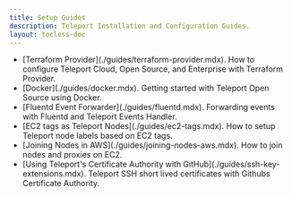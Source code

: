 ```yaml
---
title: Setup Guides
description: Teleport Installation and Configuration Guides.
layout: tocless-doc
---
```


<ul>
  <li>
    [Terraform Provider](./guides/terraform-provider.mdx). How to configure Teleport Cloud, Open Source, and Enterprise with Terraform Provider.
  </li>
  <li>
    [Docker](./guides/docker.mdx). Getting started with Teleport Open Source using Docker.
  </li>
  <li>
    [Fluentd Event Forwarder](./guides/fluentd.mdx). Forwarding events with Fluentd and Teleport Events Handler.
  </li>
  <li>
    [EC2 tags as Teleport Nodes](./guides/ec2-tags.mdx). How to setup Teleport node labels based on EC2 tags.
  </li>
  <li>
    [Joining Nodes in AWS](./guides/joining-nodes-aws.mdx). How to join nodes and proxies on EC2.
  </li>
  <li>
    [Using Teleport's Certificate Authority with GitHub](./guides/ssh-key-extensions.mdx). Teleport SSH short lived certificates with Githubs Certificate Authority.
  </li>
</ul>
